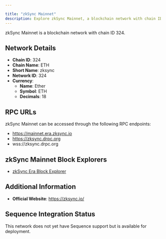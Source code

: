 ```yaml
---

title: "zkSync Mainnet"
description: Explore zkSync Mainnet, a blockchain network with chain ID 324. Learn about its native currency, Ether, and how to interact with the network.
---
```




zkSync Mainnet is a blockchain network with chain ID 324.

## Network Details

- **Chain ID**: 324
- **Chain Name**: ETH
- **Short Name**: zksync
- **Network ID**: 324
- **Currency**: 
  - **Name**: Ether
  - **Symbol**: ETH
  - **Decimals**: 18

## RPC URLs

zkSync Mainnet can be accessed through the following RPC endpoints:

- https://mainnet.era.zksync.io
- https://zksync.drpc.org
- wss://zksync.drpc.org

## zkSync Mainnet Block Explorers

- [zkSync Era Block Explorer](https://explorer.zksync.io)

## Additional Information

- **Official Website**: https://zksync.io/

## Sequence Integration Status

This network does not yet have Sequence support but is available for deployment.
